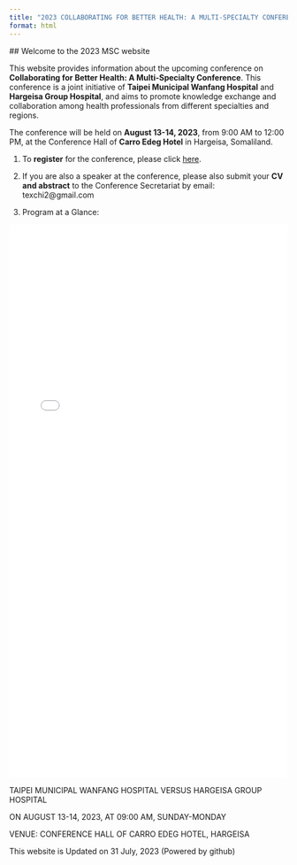 ```yaml
---
title: "2023 COLLABORATING FOR BETTER HEALTH: A MULTI-SPECIALTY CONFERENCE"
format: html
---
```


## Welcome to the 2023 MSC website <p id="date"></p>

This website provides information about the upcoming conference on **Collaborating for Better Health: A Multi-Specialty Conference**. This conference is a joint initiative of **Taipei Municipal Wanfang Hospital** and **Hargeisa Group Hospital**, and aims to promote knowledge exchange and collaboration among health professionals from different specialties and regions.

The conference will be held on **August 13-14, 2023**, from 9:00 AM to 12:00 PM, at the Conference Hall of **Carro Edeg Hotel** in Hargeisa, Somaliland.



1) To **register** for the conference, please click <a href="https://shorturl.at/bpsvy">here</a>.

2) If you are also a speaker at the conference, please also submit your **CV and abstract** to the Conference Secretariat by email: texchi2@gmail.com

3) Program at a Glance:





<embed 
  type="application/pdf" 
  src="TMM_SLN_tikzposter_2023August_portrait_agenda__TMM_Conference_.pdf"
  width="100%" 
  height="1000px"
  zoom="130%"
>





TAIPEI MUNICIPAL WANFANG HOSPITAL VERSUS HARGEISA GROUP HOSPITAL

ON AUGUST 13-14, 2023, AT 09:00 AM, SUNDAY-MONDAY

VENUE: CONFERENCE HALL OF CARRO EDEG HOTEL, HARGEISA
  
  
This website is Updated on 31 July, 2023
(Powered by github)

<script>
document.getElementById("date").innerHTML = Date();
</script>

